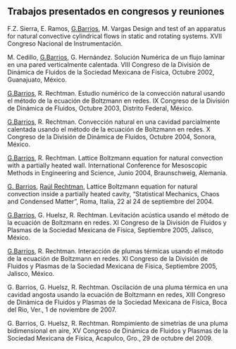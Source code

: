 ## Trabajos presentados en congresos y reuniones

<div class="list">



F.Z. Sierra, E. Ramos, <u>G.Barrios</u>, M. Vargas Design and test of an
apparatus for natural convective cylindrical flows in static and
rotating systems. XVII Congreso Nacional de Instrumentación.

M. Cedillo, <u>G.Barrios</u>, G. Hernández. Solución Numérica de un
flujo laminar en una pared verticalmente calentada. VIII Congreso de la
División de Dinámica de Fluidos de la Sociedad Mexicana de Física,
Octubre 2002, Guanajuato, México.

<u>G.Barrios</u>, R. Rechtman. Estudio numérico de la convección natural
usando el método de la ecuación de Boltzmann en redes. IX Congreso de la
División de Dinámica de Fluidos, Octubre 2003, Distrito Federal, México.

<u>G.Barrios</u>, R. Rechtman. Convección natural en una cavidad
parcialmente calentada usando el método de la ecuación de Boltzmann en
redes. X Congreso de la División de Dinámica de Fluidos, Octubre 2004,
Sonora, México.

<u>G.Barrios</u>, R. Rechtman. Lattice Boltzmann equation for natural
convection with a partially heated wall. International Conference for
Mesoscopic Methods in Engineering and Science, Junio 2004, Braunschweig,
Alemania.

<u>G. Barrios</u>, <u>Raúl Rechtman</u>, Lattice Boltzmann equation for
natural convection inside a partially heated cavity, "Statistical
Mechanics, Chaos and Condensed Matter", Roma, Italia, 22 al 24 de
septiembre del 2004.

<u>G.Barrios</u>, G. Huelsz, R. Rechtman. Levitación acústica usando el
método de la ecuación de Boltzmann en redes. XI Congreso de la División
de Fluidos y Plasmas de la Sociedad Mexicana de Física, Septiembre 2005,
Jalisco, México.

<u>G.Barrios</u>, R. Rechtman. Interacción de plumas térmicas usando el
método de la ecuación de Boltzmann en redes. XI Congreso de la División
de Fluidos y Plasmas de la Sociedad Mexicana de Física, Septiembre 2005,
Jalisco, México.

G. Barrios, G. Huelsz, R. Rechtman. Oscilación de una pluma térmica en
una cavidad angosta usando la ecuación de Boltzmann en redes, XIII
Congreso de Dinámica de Fluidos y Plasmas de la Sociedad Mexicana de
Física, Boca del Rio, Ver., 1 de noviembre de 2007.

G. Barrios, G. Huelsz, R. Rechtman. Rompimiento de simetrías de una
pluma bidimensional en aire, XV Congreso de Dinámica de Fluidos y
Plasmas de la Sociedad Mexicana de Física, Acapulco, Gro., 29 de octubre
del 2009.

</div>
